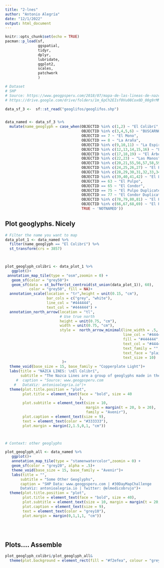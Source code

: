 ```yaml
---
title: "2-lnes"
author: "Antonio Alegría"
date: "12/1/2022"
output: html_document
---
```


```r
knitr::opts_chunk$set(echo = TRUE)
pacman::p_load(sf,
               ggspatial,
               tidyr,
               dplyr,
               lubridate,
               ggplot2,
               scales,
               patchwork
               )

# Dataset
# SHP
# Source: https://www.geogpsperu.com/2018/07/mapa-de-las-lineas-de-nazca-ministerio.html
# https://drive.google.com/drive/folders/1m_6pCh2EIsf0Vu08Cox0D_00g9rMMMNh

data_sf_3 <-  sf::st_read("geoglifos/geoglifos.shp")


data_named <- data_sf_3 %>% 
  mutate(name_geoglyph = case_when(OBJECTID %in% c(1,2) ~ "El Colibrí",
                                   OBJECTID %in% c(3,4,5,6) ~ "BUSCARNOMBRE",
                                   OBJECTID == 7 ~ "El Mono",
                                   OBJECTID == 8 ~ "La Araña",
                                   OBJECTID %in% c(9,10,11) ~ "La Espiral",
                                   OBJECTID %in% c(12,13,14,15,16) ~ "La Flor",
                                   OBJECTID %in% c(17,18,19) ~ "El Árbol",
                                   OBJECTID %in% c(22,23) ~ "Las Manos",
                                   OBJECTID %in% c(20,21,55,56,57,58,59,60,61,62) ~ "El Lagarto/Not complete",
                                   OBJECTID %in% c(24,25,26,27) ~ "El Flamingo /Not Complete",
                                   OBJECTID %in% c(28,29,30,31,32,33,34,35,37,38) ~ "El Pelícano",
                                   OBJECTID %in% c(39,40,41,42) ~ "El Loro",
                                   OBJECTID == 63 ~ "El Pulpo",
                                   OBJECTID == 65 ~ "El Condor",
                                   OBJECTID == 75 ~ "El Pulpo Duplicate",
                                   OBJECTID == 77 ~ "El Condor Duplicate",
                                   OBJECTID %in% c(78,79,80,81) ~ "El Perro",
                                   OBJECTID %in% c(66,67,68,69) ~ "El Perro Duplicate",
                                   TRUE ~ 'NOTNAMED'))

```

## Plot geoglyphs. Nicely

```r

# Filter the name you want to map
data_plot_1 <- data_named %>%
  filter(name_geoglyph == "El Colibrí") %>% 
  st_transform(crs = 3857)


  
plot_geoglyph_colibri <- data_plot_1 %>% 
   ggplot()+
 annotation_map_tile(type = "osm",zoomin = 0) +
   geom_sf(color = "grey50")+
   geom_sf(data = st_buffer(st_centroid(st_union(data_plot_1)), 60),
           color = "grey50", fill = NA)+
  annotation_scale(location = "tr",height = unit(0.15, "cm"),
                   bar_cols = c("grey", "white"), 
                   line_col = "#444444",
                   text_col = "#444444") +
  annotation_north_arrow(location = "tl",
                         # Use true north
                         height = unit(0.75, "cm"),
                         width = unit(0.75, "cm"),
                         style =  north_arrow_minimal(line_width = .5,
                                                      line_col = "#444444",
                                                      fill = "#444444",
                                                      text_col = "#444444",
                                                      text_family = "",
                                                      text_face = "plain",
                                                      text_size = 10)
                          )+
  theme_void(base_size = 15, base_family = "Copperplate Light")+
  labs(title = "NAZCA LINES: \nEl Colibrí",
       subtitle = "The Nazca Lines are a group of geoglyphs made in the soil of the Nazca Desert in southern Perú. \nThey were created between 500 BCE and 500 CE  by people making depressions or shallow incisions \nin the desert floor, removing pebbles and leaving differently colored dirt exposed. There are two \nmajor phases of the Nazca lines, Paracas phase, from 400 to 200 BCE, and Nazca phase, from 200 BCE \nto 500 CE. In the years leading up to 2020, between 80 and 100 new figures had been found with the \nuse of drones, and archaeologists believe that there are more to be found.")+
     #  caption = "Source: www.geogpsperu.com
    #   DataViz: antonioalegria.io")+
  theme(plot.title.position = "plot",
        plot.title = element_text(face = "bold", size = 40
                                  ),
        plot.subtitle = element_text(size = 10, 
                                     margin = margin(t = 20, b = 20),
                                     family = "Avenir"),
        plot.caption = element_text(size = 9),
        text = element_text(color = "#333333"), 
        plot.margin = margin(2,1.5,0,1, "cm"))



# Context: other geoglyphs

plot_geoglyph_all <- data_named %>% 
   ggplot()+
   annotation_map_tile(type = "stamenwatercolor",zoomin = 0) +
   geom_sf(color = "grey20", alpha = .5)+
   theme_void(base_size = 15, base_family = "Avenir")+
   labs(title = "",
       subtitle = "Some Other Geoglyphs",
       caption = "SHP Data: www.geogpsperu.com | #30DayMapChallenge
       DataViz: antonioalegria.io | Twitter: @elmedicobrujo")+
  theme(plot.title.position = "plot",
        plot.title = element_text(face = "bold", size = 40),
        plot.subtitle = element_text(size = 10, margin = margin(t = 20, b = 20)),
        plot.caption = element_text(size = 9),
        text = element_text(color = "grey10"), 
        plot.margin = margin(0,1,1,1, "cm"))
 
 
 


```

## Plots.... Assemble

```r
plot_geoglyph_colibri/plot_geoglyph_all&
  theme(plot.background = element_rect(fill = "#f2efea", colour = "grey90"))

```


